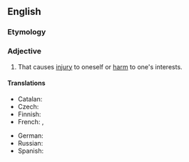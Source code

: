 ==English==

===Etymology===
{{prefix|en|self|destructive}}

===Adjective===
{{en-adj}}

# That causes [[injury]] to oneself or [[harm]] to one's interests.

====Translations====
{{trans-top|that causes injury to oneself or harm to one's interests}}
* Catalan: {{t|ca|autodestructiu}}
* Czech: {{t|cs|sebezničující}}
* Finnish: {{t+|fi|itsetuhoinen}}
* French: {{t+|fr|autodestructeur|m}}, {{t+|fr|autodestructrice|f}}
{{trans-mid}}
* German: {{t+|de|selbstzerstörerisch}}
* Russian: {{t+|ru|самоуничтожающийся}}
* Spanish: {{t+|es|autodestructivo}}
{{trans-bottom}}